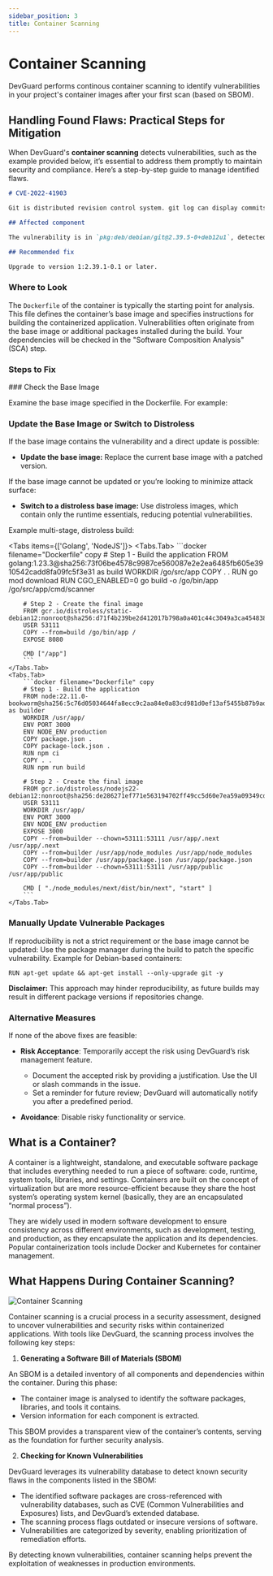 ```yaml
---
sidebar_position: 3
title: Container Scanning
---
```


# Container Scanning

<Callout type="info" emoji="ℹ️">
  DevGuard performs continous container scanning to identify vulnerabilities in your project's container images after your first scan (based on SBOM).
</Callout>


## Handling Found Flaws: Practical Steps for Mitigation

When DevGuard's **container scanning** detects vulnerabilities, such as the example provided below, it’s essential to address them 
promptly to maintain security and compliance. Here’s a step-by-step guide to manage identified flaws.

```md filename="Example Flaw"
# CVE-2022-41903

Git is distributed revision control system. git log can display commits in an arbitrary...

## Affected component

The vulnerability is in `pkg:deb/debian/git@2.39.5-0+deb12u1`, detected by the `container-scanning` scan.

## Recommended fix

Upgrade to version 1:2.39.1-0.1 or later.
```

### Where to Look

The `Dockerfile` of the container is typically the starting point for analysis. This file defines the container’s 
base image and specifies instructions for building the containerized application. Vulnerabilities often originate 
from the base image or additional packages installed during the build. Your dependencies will be checked in the 
"Software Composition Analysis" (SCA) step.

### Steps to Fix

<Steps>
### Check the Base Image
 
Examine the base image specified in the Dockerfile. For example:
 
### Update the Base Image or Switch to Distroless
 
If the base image contains the vulnerability and a direct update is possible:
- **Update the base image:**
Replace the current base image with a patched version.

If the base image cannot be updated or you’re looking to minimize attack surface:

- **Switch to a distroless base image:**
Use distroless images, which contain only the runtime essentials, reducing potential vulnerabilities.

Example multi-stage, distroless build:

<Tabs items={['Golang', 'NodeJS']}>
    <Tabs.Tab>
        ```docker filename="Dockerfile" copy
        # Step 1 - Build the application
        FROM golang:1.23.3@sha256:73f06be4578c9987ce560087e2e2ea6485fb605e3910542cadd8fa09fc5f3e31 as build
        WORKDIR /go/src/app
        COPY . .
        RUN go mod download
        RUN CGO_ENABLED=0 go build -o /go/bin/app /go/src/app/cmd/scanner

        # Step 2 - Create the final image
        FROM gcr.io/distroless/static-debian12:nonroot@sha256:d71f4b239be2d412017b798a0a401c44c3049a3ca454838473a4c32ed076bfea
        USER 53111
        COPY --from=build /go/bin/app /
        EXPOSE 8080

        CMD ["/app"]
        ```
    </Tabs.Tab>
    <Tabs.Tab>
        ```docker filename="Dockerfile" copy
        # Step 1 - Build the application
        FROM node:22.11.0-bookworm@sha256:5c76d05034644fa8ecc9c2aa84e0a83cd981d0ef13af5455b87b9adf5b216561 as builder
        WORKDIR /usr/app/
        ENV PORT 3000
        ENV NODE_ENV production
        COPY package.json .
        COPY package-lock.json .
        RUN npm ci
        COPY . .
        RUN npm run build

        # Step 2 - Create the final image
        FROM gcr.io/distroless/nodejs22-debian12:nonroot@sha256:de286271ef771e563194702ff49cc5d60e7ea59a09349cdae129e3b0c6ab396b
        USER 53111
        WORKDIR /usr/app/
        ENV PORT 3000
        ENV NODE_ENV production
        EXPOSE 3000
        COPY --from=builder --chown=53111:53111 /usr/app/.next /usr/app/.next
        COPY --from=builder /usr/app/node_modules /usr/app/node_modules
        COPY --from=builder /usr/app/package.json /usr/app/package.json
        COPY --from=builder --chown=53111:53111 /usr/app/public /usr/app/public

        CMD [ "./node_modules/next/dist/bin/next", "start" ]
        ```
    </Tabs.Tab>
</Tabs>

### Manually Update Vulnerable Packages

If reproducibility is not a strict requirement or the base image cannot be updated:
Use the package manager during the build to patch the specific vulnerability.
Example for Debian-based containers:

```docker filename="Dockerfile" copy
RUN apt-get update && apt-get install --only-upgrade git -y
```

**Disclaimer:** This approach may hinder reproducibility, as future builds may result in different package versions if repositories change.

### Alternative Measures

If none of the above fixes are feasible:
- **Risk Acceptance**: Temporarily accept the risk using DevGuard’s risk management feature.
  - Document the accepted risk by providing a justification. Use the UI or slash commands in the issue.
  - Set a reminder for future review; DevGuard will automatically notify you after a predefined period.

- **Avoidance**: Disable risky functionality or service.

</Steps>

## What is a Container?

A container is a lightweight, standalone, and executable software package that includes everything 
needed to run a piece of software: code, runtime, system tools, libraries, and settings. Containers 
are built on the concept of virtualization but are more resource-efficient because they share the 
host system’s operating system kernel (basically, they are an encapsulated “normal process”).

They are widely used in modern software development to ensure consistency across different environments, 
such as development, testing, and production, as they encapsulate the application and its dependencies. 
Popular containerization tools include Docker and Kubernetes for container management.

## What Happens During Container Scanning?

![Container Scanning](../../assets/container-scanning.png)

Container scanning is a crucial process in a security assessment, designed to uncover vulnerabilities 
and security risks within containerized applications. With tools like DevGuard, the scanning process 
involves the following key steps:

1. **Generating a Software Bill of Materials (SBOM)**

An SBOM is a detailed inventory of all components and dependencies within the container. During this phase:
- The container image is analysed to identify the software packages, libraries, and tools it contains.
- Version information for each component is extracted.

This SBOM provides a transparent view of the container’s contents, serving as the foundation for further 
security analysis.

2. **Checking for Known Vulnerabilities**

DevGuard leverages its vulnerability database to detect known security flaws in the components listed in the SBOM:
- The identified software packages are cross-referenced with vulnerability databases, such as CVE (Common Vulnerabilities and Exposures) lists, and DevGuard’s extended database.
- The scanning process flags outdated or insecure versions of software.
- Vulnerabilities are categorized by severity, enabling prioritization of remediation efforts.

By detecting known vulnerabilities, container scanning helps prevent the exploitation of weaknesses in production environments.